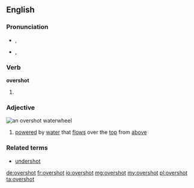 ==English==

===Pronunciation===
* {{a|UK}} {{IPA|/ˈəʊ.və(ɹ)ˌʃɒt/}}, {{SAMPA|/"@U.v@(r\)%SQt/}}
* {{a|US}} {{IPA|/ˈoʊ.vəɻˌʃɑt/}}, {{SAMPA|/"oU.v@r\`%SAt/}}

===Verb===
'''overshot'''

# {{past of|[[overshoot]]}}

===Adjective===
[[File:Overshot water wheel schematic.svg|thumb|right|an '''overshot''' waterwheel]]
{{en-adj}}

# {{context|of a waterwheel}} [[powered]] by [[water]] that [[flow]]s over the [[top]] from [[above]]

===Related terms===
* [[undershot]]

[[de:overshot]]
[[fr:overshot]]
[[io:overshot]]
[[mg:overshot]]
[[my:overshot]]
[[pl:overshot]]
[[ta:overshot]]